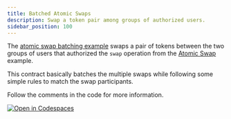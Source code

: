 ```yaml
---
title: Batched Atomic Swaps
description: Swap a token pair among groups of authorized users.
sidebar_position: 100
---
```


<head>
  <title>Swap a token pair among groups of authorized users.</title>
  <meta charSet="utf-8" />
  <meta
    property="og:title"
    content="Swap a token pair among groups of authorized users."
  />
  <meta
    property="og:description"
    content="Swap a pair of tokens between two groups of users that authorized the swap operation."
  />
</head>

The [atomic swap batching example] swaps a pair of tokens between the two groups of users that authorized the `swap` operation from the [Atomic Swap] example.

This contract basically batches the multiple swaps while following some simple rules to match the swap participants.

Follow the comments in the code for more information.

[![Open in Codespaces](https://github.com/codespaces/badge.svg)](https://github.com/codespaces/new?repo=stellar/soroban-examples&editor=web)

[oigp]: https://gitpod.io/#https://github.com/stellar/soroban-examples/tree/v22.0.1
[atomic swap]: atomic-swap.mdx
[atomic swap batching example]: https://github.com/stellar/soroban-examples/tree/v22.0.1/atomic_multiswap
